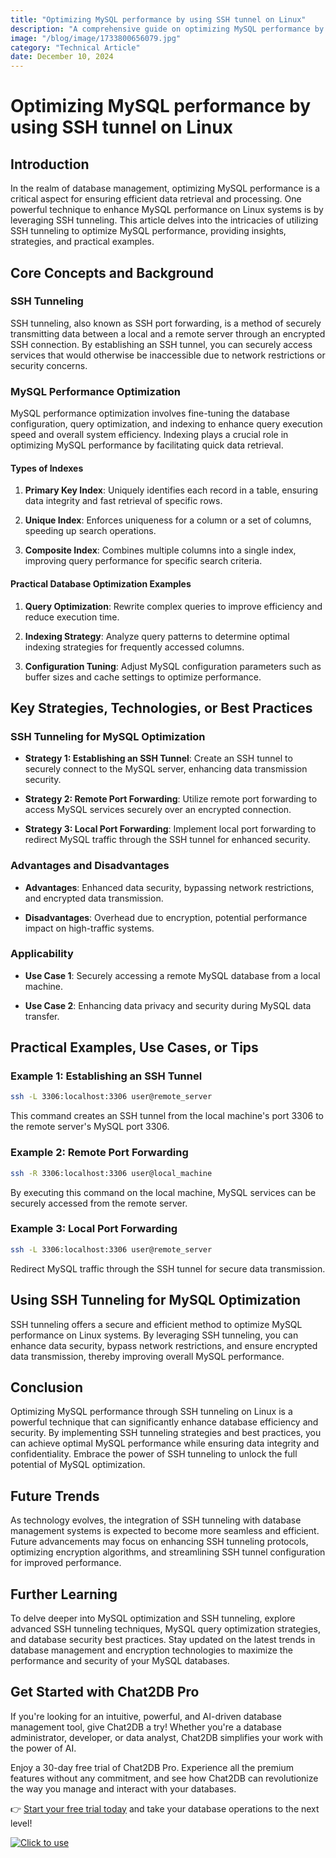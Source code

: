 ```yaml
---
title: "Optimizing MySQL performance by using SSH tunnel on Linux"
description: "A comprehensive guide on optimizing MySQL performance by utilizing SSH tunnel on Linux, covering key concepts, strategies, practical examples, and tools."
image: "/blog/image/1733800656079.jpg"
category: "Technical Article"
date: December 10, 2024
---
```


# Optimizing MySQL performance by using SSH tunnel on Linux

## Introduction

In the realm of database management, optimizing MySQL performance is a critical aspect for ensuring efficient data retrieval and processing. One powerful technique to enhance MySQL performance on Linux systems is by leveraging SSH tunneling. This article delves into the intricacies of utilizing SSH tunneling to optimize MySQL performance, providing insights, strategies, and practical examples.

## Core Concepts and Background

### SSH Tunneling

SSH tunneling, also known as SSH port forwarding, is a method of securely transmitting data between a local and a remote server through an encrypted SSH connection. By establishing an SSH tunnel, you can securely access services that would otherwise be inaccessible due to network restrictions or security concerns.

### MySQL Performance Optimization

MySQL performance optimization involves fine-tuning the database configuration, query optimization, and indexing to enhance query execution speed and overall system efficiency. Indexing plays a crucial role in optimizing MySQL performance by facilitating quick data retrieval.

#### Types of Indexes

1. **Primary Key Index**: Uniquely identifies each record in a table, ensuring data integrity and fast retrieval of specific rows.

2. **Unique Index**: Enforces uniqueness for a column or a set of columns, speeding up search operations.

3. **Composite Index**: Combines multiple columns into a single index, improving query performance for specific search criteria.

#### Practical Database Optimization Examples

1. **Query Optimization**: Rewrite complex queries to improve efficiency and reduce execution time.

2. **Indexing Strategy**: Analyze query patterns to determine optimal indexing strategies for frequently accessed columns.

3. **Configuration Tuning**: Adjust MySQL configuration parameters such as buffer sizes and cache settings to optimize performance.

## Key Strategies, Technologies, or Best Practices

### SSH Tunneling for MySQL Optimization

- **Strategy 1: Establishing an SSH Tunnel**: Create an SSH tunnel to securely connect to the MySQL server, enhancing data transmission security.

- **Strategy 2: Remote Port Forwarding**: Utilize remote port forwarding to access MySQL services securely over an encrypted connection.

- **Strategy 3: Local Port Forwarding**: Implement local port forwarding to redirect MySQL traffic through the SSH tunnel for enhanced security.

### Advantages and Disadvantages

- **Advantages**: Enhanced data security, bypassing network restrictions, and encrypted data transmission.

- **Disadvantages**: Overhead due to encryption, potential performance impact on high-traffic systems.

### Applicability

- **Use Case 1**: Securely accessing a remote MySQL database from a local machine.

- **Use Case 2**: Enhancing data privacy and security during MySQL data transfer.

## Practical Examples, Use Cases, or Tips

### Example 1: Establishing an SSH Tunnel

```bash
ssh -L 3306:localhost:3306 user@remote_server
```

This command creates an SSH tunnel from the local machine's port 3306 to the remote server's MySQL port 3306.

### Example 2: Remote Port Forwarding

```bash
ssh -R 3306:localhost:3306 user@local_machine
```

By executing this command on the local machine, MySQL services can be securely accessed from the remote server.

### Example 3: Local Port Forwarding

```bash
ssh -L 3306:localhost:3306 user@remote_server
```

Redirect MySQL traffic through the SSH tunnel for secure data transmission.

## Using SSH Tunneling for MySQL Optimization

SSH tunneling offers a secure and efficient method to optimize MySQL performance on Linux systems. By leveraging SSH tunneling, you can enhance data security, bypass network restrictions, and ensure encrypted data transmission, thereby improving overall MySQL performance.

## Conclusion

Optimizing MySQL performance through SSH tunneling on Linux is a powerful technique that can significantly enhance database efficiency and security. By implementing SSH tunneling strategies and best practices, you can achieve optimal MySQL performance while ensuring data integrity and confidentiality. Embrace the power of SSH tunneling to unlock the full potential of MySQL optimization.

## Future Trends

As technology evolves, the integration of SSH tunneling with database management systems is expected to become more seamless and efficient. Future advancements may focus on enhancing SSH tunneling protocols, optimizing encryption algorithms, and streamlining SSH tunnel configuration for improved performance.

## Further Learning

To delve deeper into MySQL optimization and SSH tunneling, explore advanced SSH tunneling techniques, MySQL query optimization strategies, and database security best practices. Stay updated on the latest trends in database management and encryption technologies to maximize the performance and security of your MySQL databases.

## Get Started with Chat2DB Pro

If you're looking for an intuitive, powerful, and AI-driven database management tool, give Chat2DB a try! Whether you're a database administrator, developer, or data analyst, Chat2DB simplifies your work with the power of AI.

Enjoy a 30-day free trial of Chat2DB Pro. Experience all the premium features without any commitment, and see how Chat2DB can revolutionize the way you manage and interact with your databases.

👉 [Start your free trial today](https://chat2db.ai/pricing) and take your database operations to the next level!


[![Click to use](/image/blog/bg/chat2db.jpg)](https://chat2db.ai/)
